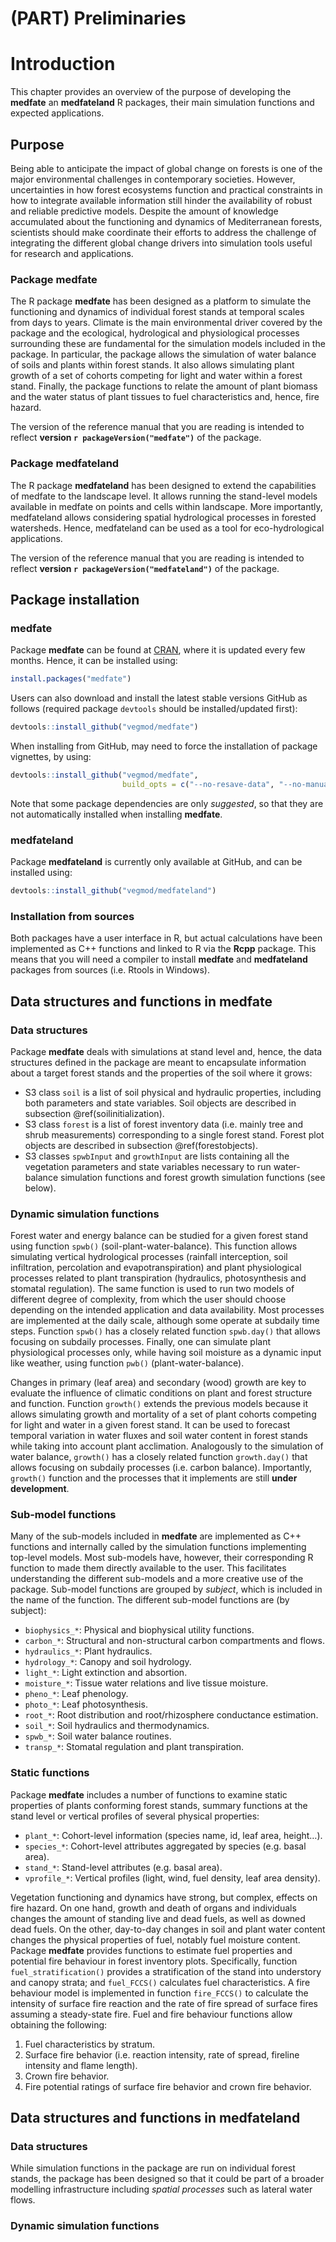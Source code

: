 # (PART) Preliminaries {-}

# Introduction {#intro}

This chapter provides an overview of the purpose of developing the **medfate** an **medfateland** R packages, their main simulation functions and expected applications. 

## Purpose

Being able to anticipate the impact of global change on forests is one of the major environmental challenges in contemporary societies. However, uncertainties in how forest ecosystems function and practical constraints in how to integrate available information still hinder the availability of robust and reliable predictive models. Despite the amount of knowledge accumulated about the functioning and dynamics of Mediterranean forests, scientists should make coordinate their efforts to address the challenge of integrating the different global change drivers into simulation tools useful for research and applications.

### Package medfate

The R package **medfate** has been designed as a platform to simulate the functioning and dynamics of individual forest stands at temporal scales from days to years. Climate is the main environmental driver covered by the package and the ecological, hydrological and physiological processes surrounding these are fundamental for the simulation models included in the package. In particular, the package allows the simulation of water balance of soils and plants within forest stands. It also allows simulating plant growth of a set of cohorts competing for light and water within a forest stand. Finally, the package functions to relate the amount of plant biomass and the water status of plant tissues to fuel characteristics and, hence, fire hazard.

The version of the reference manual that you are reading is intended to reflect **version `r packageVersion("medfate")`** of the package.

### Package medfateland

The R package **medfateland** has been designed to extend the capabilities of medfate to the landscape level. It allows running the stand-level models available in medfate on points and cells within landscape. More importantly, medfateland allows considering spatial hydrological processes in forested watersheds. Hence, medfateland can be used as a tool for eco-hydrological applications.   

The version of the reference manual that you are reading is intended to reflect **version `r packageVersion("medfateland")`** of the package.

## Package installation

### medfate

Package **medfate** can be found at [CRAN](https://CRAN.R-project.org/package=medfate), where it is updated every few months. Hence, it can be installed using:
```r
install.packages("medfate")
```

Users can also download and install the latest stable versions GitHub as follows (required package `devtools` should be installed/updated first):

```r
devtools::install_github("vegmod/medfate")
```

When installing from GitHub, may need to force the installation of package vignettes, by using: 

```r
devtools::install_github("vegmod/medfate", 
                         build_opts = c("--no-resave-data", "--no-manual"))
```

Note that some package dependencies are only *suggested*, so that they are not automatically installed when installing **medfate**.

### medfateland

Package **medfateland** is currently only available at GitHub, and can be installed using: 

```r
devtools::install_github("vegmod/medfateland")
```

### Installation from sources

Both packages have a user interface in R, but actual calculations have been implemented as C++ functions and linked to R via the **Rcpp** package. This means that you will need a compiler to install **medfate** and **medfateland** packages from sources (i.e. Rtools in Windows).

## Data structures and functions in medfate

### Data structures

Package **medfate** deals with simulations at stand level and, hence, the data structures defined in the package are meant to encapsulate information about a target forest stands and the properties of the soil where it grows:

+ S3 class `soil` is a list of soil physical and hydraulic properties, including both parameters and state variables. Soil objects are described in subsection \@ref(soilinitialization).
+ S3 class `forest` is a list of forest inventory data (i.e. mainly tree and shrub measurements) corresponding to a single forest stand. Forest plot objects are described in subsection \@ref(forestobjects). 
+ S3 classes `spwbInput` and `growthInput` are lists containing all the vegetation parameters and state variables necessary to run water-balance simulation functions and forest growth simulation functions (see below). 

### Dynamic simulation functions

Forest water and energy balance can be studied for a given forest stand using function `spwb()` (soil-plant-water-balance). This function allows simulating vertical hydrological processes (rainfall interception, soil infiltration, percolation and evapotranspiration) and plant physiological processes related to plant transpiration (hydraulics, photosynthesis and stomatal regulation).  The same function is used to run two models of different degree of complexity, from which the user should choose depending on the intended application and data availability. Most processes are implemented at the daily scale, although some operate at subdaily time steps. Function `spwb()` has a closely related function `spwb.day()` that allows focusing on subdaily processes. Finally, one can simulate plant physiological processes only, while having soil moisture as a dynamic input like weather, using function `pwb()` (plant-water-balance).

Changes in primary (leaf area) and secondary (wood) growth are key to evaluate the influence of climatic conditions on plant and forest structure and function. Function `growth()` extends the previous models because it allows simulating growth and mortality of a set of plant cohorts competing for light and water in a given forest stand. It can be used to forecast temporal variation in water fluxes and soil water content in forest stands while taking into account plant acclimation. Analogously to the simulation of water balance, `growth()` has a closely related function `growth.day()` that allows focusing on subdaily processes (i.e. carbon balance). Importantly, `growth()` function and the processes that it implements are still **under development**.

### Sub-model functions

Many of the sub-models included in **medfate** are implemented as C++ functions and internally called by the simulation functions implementing top-level models. Most sub-models have, however, their corresponding R function to made them directly available to the user. This facilitates understanding the different sub-models and a more creative use of the package. Sub-model functions are grouped by *subject*, which is included in the name of the function. The different sub-model functions are (by subject):

* `biophysics_*`: Physical and biophysical utility functions.
* `carbon_*`: Structural and non-structural carbon compartments and flows.
* `hydraulics_*`: Plant hydraulics.
* `hydrology_*`: Canopy and soil hydrology.
* `light_*`: Light extinction and absortion.
* `moisture_*`: Tissue water relations and live tissue moisture.
* `pheno_*`: Leaf phenology.
* `photo_*`: Leaf photosynthesis.
* `root_*`: Root distribution and root/rhizosphere conductance estimation.
* `soil_*`: Soil hydraulics and thermodynamics.
* `spwb_*`: Soil water balance routines.
* `transp_*`: Stomatal regulation and plant transpiration.

### Static functions

Package **medfate** includes a number of functions to examine static properties of plants conforming forest stands, summary functions at the stand level or vertical profiles of several physical properties:

* `plant_*`: Cohort-level information (species name, id, leaf area, height...).
* `species_*`: Cohort-level attributes aggregated by species (e.g. basal area).
* `stand_*`: Stand-level attributes (e.g. basal area).
* `vprofile_*`: Vertical profiles (light, wind, fuel density, leaf area density).

Vegetation functioning and dynamics have strong, but complex, effects on fire hazard. On one hand, growth and death of organs and individuals changes the amount of standing live and dead fuels, as well as downed dead fuels. On the other, day-to-day changes in soil and plant water content changes the physical properties of fuel, notably fuel moisture content. Package **medfate** provides functions to estimate fuel properties and potential fire behaviour in forest inventory plots. Specifically, function `fuel_stratification()` provides a stratification of the stand into understory and canopy strata; and `fuel_FCCS()` calculates fuel characteristics. A fire behaviour model is implemented in function `fire_FCCS()` to calculate the intensity of surface fire reaction and the rate of fire spread of surface fires assuming a steady-state fire. Fuel and fire behaviour functions allow obtaining the following: 

1. Fuel characteristics by stratum.
2. Surface fire behavior (i.e. reaction intensity, rate of spread, fireline intensity and flame length).
3. Crown fire behavior.
4. Fire potential ratings of surface fire behavior and crown fire behavior.

## Data structures and functions in medfateland

### Data structures

While simulation functions in the package are run on individual forest stands, the package has been designed so that it could be part of a broader modelling infrastructure including *spatial processes* such as lateral water flows.

### Dynamic simulation functions
